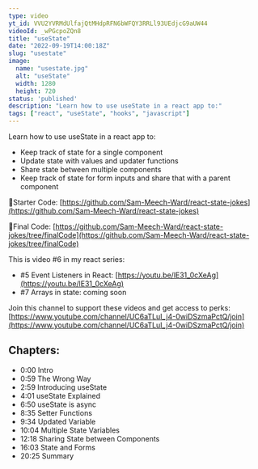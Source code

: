 ```yaml
---
type: video
yt_id: VVU2YVRMdUlfajQtMHdpRFN6bWFQY3RRLl93UEdjcG9aUW44
videoId: _wPGcpoZQn8
title: "useState"
date: "2022-09-19T14:00:18Z"
slug: "usestate"
image: 
  name: "usestate.jpg"
  alt: "useState"
  width: 1280
  height: 720
status: 'published'
description: "Learn how to use useState in a react app to:"
tags: ["react", "useState", "hooks", "javascript"]
---
```


Learn how to use useState in a react app to:

* Keep track of state for a single component
* Update state with values and updater functions
* Share state between multiple components
* Keep track of state for form inputs and share that with a parent component



🔗Starter Code:
[https://github.com/Sam-Meech-Ward/react-state-jokes](https://github.com/Sam-Meech-Ward/react-state-jokes)

🔗Final Code:
[https://github.com/Sam-Meech-Ward/react-state-jokes/tree/finalCode](https://github.com/Sam-Meech-Ward/react-state-jokes/tree/finalCode)



This is video #6 in my react series: 

* #5 Event Listeners in React: [https://youtu.be/lE31_0cXeAg](https://youtu.be/lE31_0cXeAg)
* #7 Arrays in state: coming soon



Join this channel to support these videos and get access to perks:
[https://www.youtube.com/channel/UC6aTLuI_j4-0wiDSzmaPctQ/join](https://www.youtube.com/channel/UC6aTLuI_j4-0wiDSzmaPctQ/join)

## Chapters:

* 0:00​ Intro
* 0:59 The Wrong Way
* 2:59 Introducing useState
* 4:01 useState Explained
* 6:50 useState is async
* 8:35 Setter Functions
* 9:34 Updated Variable
* 10:04 Multiple State Variables
* 12:18 Sharing State between Components
* 16:03 State and Forms
* 20:25 Summary


